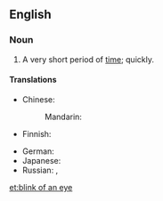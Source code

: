 ==English==

===Noun===
{{head|en|noun|head=[[blink]] of an [[eye]]}}

# {{idiomatic}} A very short period of [[time]]; quickly.

====Translations====
{{trans-top|very short period of time}}
* Chinese:
*: Mandarin: {{t|zh|眨眼|tr=zhǎyǎn|sc=Hani}}
* Finnish: {{t|fi|silmänräpäys}}
{{trans-mid}}
* German: {{t|de|Augenblick|m}}
* Japanese: {{t|ja|あっという間|tr= あっというま, a-tto iu ma|sc=Jpan}}
* Russian: {{t|ru|мгновение ока|n|tr=mgnovénije óka|sc=Cyrl}}, {{t|ru|мгновение|n|tr=mgnovénije|sc=Cyrl}}
{{trans-bottom}}

[[et:blink of an eye]]